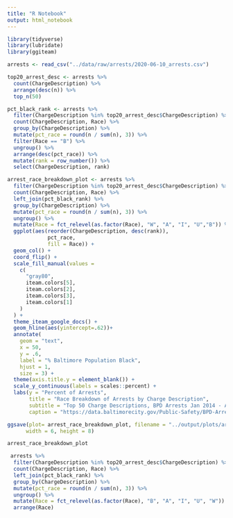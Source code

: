 ```yaml
---
title: "R Notebook"
output: html_notebook
---
```



```r
library(tidyverse)
library(lubridate)
library(ggiteam)
```


```r
arrests <- read_csv("../data/raw/arrests/2020-06-10_arrests.csv")
```

```r
top20_arrest_desc <- arrests %>%
  count(ChargeDescription) %>%
  arrange(desc(n)) %>%
  top_n(50) 
```

```r
pct_black_rank <- arrests %>% 
  filter(ChargeDescription %in% top20_arrest_desc$ChargeDescription) %>%
  count(ChargeDescription, Race) %>%
  group_by(ChargeDescription) %>%
  mutate(pct_race = round(n / sum(n), 3)) %>%
  filter(Race == "B") %>% 
  ungroup() %>%
  arrange(desc(pct_race)) %>%
  mutate(rank = row_number()) %>%
  select(ChargeDescription, rank)

arrest_race_breakdown_plot <- arrests %>% 
  filter(ChargeDescription %in% top20_arrest_desc$ChargeDescription) %>%
  count(ChargeDescription, Race) %>%
  left_join(pct_black_rank) %>%
  group_by(ChargeDescription) %>%
  mutate(pct_race = round(n / sum(n), 3)) %>%
  ungroup() %>%
  mutate(Race = fct_relevel(as.factor(Race), "W", "A", "I", "U","B")) %>%
  ggplot(aes(reorder(ChargeDescription, desc(rank)),
             pct_race, 
             fill = Race)) +
  geom_col() +
  coord_flip() +
  scale_fill_manual(values = 
    c(
      "gray80",
      iteam.colors[5],
      iteam.colors[2],
      iteam.colors[3],
      iteam.colors[1]
    )
  ) +
  theme_iteam_google_docs() +
  geom_hline(aes(yintercept=.62))+
  annotate(
    geom = "text", 
    x = 50, 
    y = .6, 
    label = "% Baltimore Population Black",
    hjust = 1,
    size = 3) +
  theme(axis.title.y = element_blank()) +
  scale_y_continuous(labels = scales::percent) +
  labs(y = "Percent of Arrests",
       title = "Race Breakdown of Arrests by Charge Description",
       subtitle = "Top 50 Charge Descriptions, BPD Arrests Jan 2014 - Apr 2019",
       caption = "https://data.baltimorecity.gov/Public-Safety/BPD-Arrests/3i3v-ibrt/data") 

ggsave(plot= arrest_race_breakdown_plot, filename = "../output/plots/arrest_race_breakdown_2014-Apr2020.png",
      width = 6, height = 8)

arrest_race_breakdown_plot
```

```r
 arrests %>% 
  filter(ChargeDescription %in% top20_arrest_desc$ChargeDescription) %>%
  count(ChargeDescription, Race) %>%
  left_join(pct_black_rank) %>%
  group_by(ChargeDescription) %>%
  mutate(pct_race = round(n / sum(n), 3)) %>%
  ungroup() %>%
  mutate(Race = fct_relevel(as.factor(Race), "B", "A", "I", "U", "W")) %>%
  arrange(Race)
```

